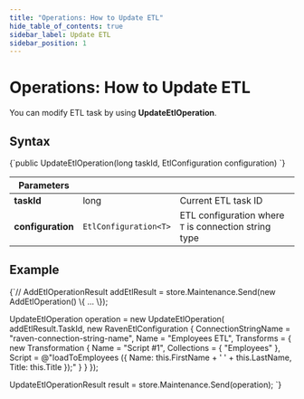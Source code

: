 ---
title: "Operations: How to Update ETL"
hide_table_of_contents: true
sidebar_label: Update ETL
sidebar_position: 1
---




# Operations: How to Update ETL
<LanguageSwitcher supportedLanguages={supportedLanguages} />
<LanguageContent language="csharp">


You can modify ETL task by using **UpdateEtlOperation**.

## Syntax

<TabItem value="update_etl_operation" label="update_etl_operation">
<CodeBlock language="csharp">
{`public UpdateEtlOperation(long taskId, EtlConfiguration<T> configuration)
`}
</CodeBlock>
</TabItem>

| Parameters | | |
| ------------- | ----- | ---- |
| **taskId** | long | Current ETL task ID | 
| **configuration** | `EtlConfiguration<T>` | ETL configuration where `T` is connection string type |

## Example

<TabItem value="update_etl_example" label="update_etl_example">
<CodeBlock language="csharp">
{`// AddEtlOperationResult addEtlResult = store.Maintenance.Send(new AddEtlOperation<RavenConnectionString>() \{ ... \});

UpdateEtlOperation<RavenConnectionString> operation = new UpdateEtlOperation<RavenConnectionString>(
    addEtlResult.TaskId,
    new RavenEtlConfiguration
    \{
        ConnectionStringName = "raven-connection-string-name",
        Name = "Employees ETL",
        Transforms =
        \{
            new Transformation
            \{
                Name = "Script #1",
                Collections =
                \{
                    "Employees"
                \},
                Script = @"loadToEmployees (\{
                        Name: this.FirstName + ' ' + this.LastName,
                        Title: this.Title
                \});"
            \}
        \}
    \});

UpdateEtlOperationResult result = store.Maintenance.Send(operation);
`}
</CodeBlock>
</TabItem>


</LanguageContent>

<!---
### ETL
- [Basics](../../../../server/ongoing-tasks/etl/basics)
- [RavenDB ETL](../../../../server/ongoing-tasks/etl/raven)
- [SQL ETL](../../../../server/ongoing-tasks/etl/sql)

### Studio
- [RavenDB ETL Task](../../../../studio/database/tasks/ongoing-tasks/ravendb-etl-task)


-->